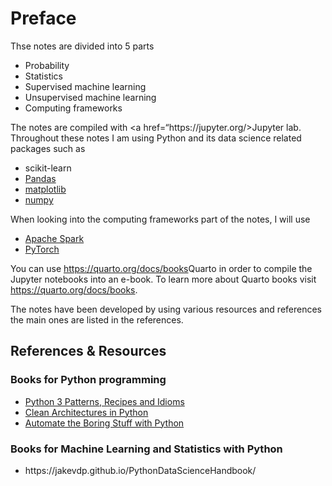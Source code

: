 # Preface {.unnumbered}

Thse notes are divided into 5 parts

- Probability
- Statistics
- Supervised machine learning
- Unsupervised machine learning
- Computing frameworks

The notes are compiled with <a href="https://jupyter.org/>Jupyter lab</a>.
Throughout these notes I am using Python and its data science related packages such as

- <a herf="https://scikit-learn.org/stable/index.html">scikit-learn</a>
- <a href="https://pandas.pydata.org/">Pandas</a>
- <a href="https://matplotlib.org/">matplotlib</a>
- <a href="https://numpy.org/">numpy</a>

When looking into the computing frameworks part of the notes, I will use

- <a href="#">Apache Spark</a>
- <a href="#">PyTorch</a>

You can use  <https://quarto.org/docs/books>Quarto</a> in order to compile the
Jupyter notebooks into an e-book. To learn more about Quarto books visit <https://quarto.org/docs/books>.

The notes have been developed by using various resources and references the main ones are listed in the references.

## References & Resources

### Books for Python programming

- <a href="https://python-3-patterns-idioms-test.readthedocs.io/en/latest/index.html">Python 3 Patterns, Recipes and Idioms</a>
- <a href="https://leanpub.com/clean-architectures-in-python">Clean Architectures in Python</a>
- <a href="https://automatetheboringstuff.com/">Automate the Boring Stuff with Python</a>


### Books for Machine Learning and Statistics with Python

- https://jakevdp.github.io/PythonDataScienceHandbook/

